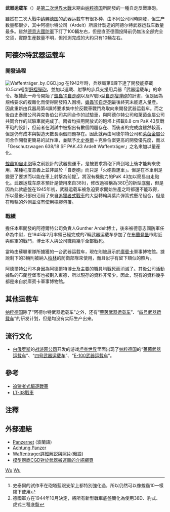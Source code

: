 {{noteTA
|G1=Military
|1=zh-cn:武器运载车; zh-sg:武器运载车; zh-hk:武器運載車; zh-mo:武器運載車; zh-tw:武器搬運車;
|2=zh-cn:毫米; zh-sg:毫米; zh-hk:毫米; zh-mo:毫米; zh-tw:公釐;
|3=zh-cn:米; zh-sg:米; zh-hk:米; zh-mo:米; zh-tw:公尺;
|4=zh-cn:克虏伯;zh-tw:克魯伯;
|5=zh-cn:斯太尔;zh-tw:史泰爾;
|6=zh-cn:迈巴赫;zh-tw:梅巴赫;
|7=zh-cn:自行;zh-tw:自走;
|8=zh-cn:火炮运载车;zh-tw:火砲搬運車;
}}
{{Infobox weapon
|is_vehicle=yes
|圖片=[[File:Немецкая_САУ_Waffentragen.JPG|300px]]
|照片說明=[[库宾卡坦克博物馆|庫賓卡軍事博物館]]展示的阿德尔特武器运载车。
|名稱=阿德尔特武器搬運車 [[File:Flag_of_German_Reich_(1935–1945).svg|30px]] <br /><small>{{lang|de|Waffenträger}}</small>
|產地={{flag|Nazi Germany}}
|設計=阿德尔特、[[萊茵金屬|萊茵金屬]]等
|生產=阿德尔特、[[萊茵金屬|萊茵金屬]]等
|乘員=4人(駕駛、砲手、裝填手x2)
|長度=不詳
|闊度=不詳
|高度=不詳
|重量=11.2噸
|裝甲=10-20mm
|主要=8.8 cm [[PaK_43|PaK 43反戰車炮]]<br>砲彈立即可用彈6發，車内搭載24發
|次要=無 
|引擎=[[梅巴赫|梅巴赫]]製
|引擎馬力=100匹馬力
|懸掛=葉片彈簧
|平地時速=25公里
|馬力/重量=8.9匹/噸
|行動=不詳
}}
'''武器运载车'''（{{lang-de|Waffenträger}}）是[[第二次世界大戰|第二次世界大戰]]末期由[[纳粹德国|纳粹德国]]所開發的一種自走反戰車砲。

雖然在二次大戰中[[纳粹德国|纳粹德国]]的武器运载车有很多种，由不同公司同時開發，但生产数量都很少，其中阿德尔特公司（Ardelt）所設計製造的阿德尔特武器运载车{{lang|de|Geschützwagen 638/18 SF PAK.43 Ardelt Waffenträger}}数量最多。雖然[[德意志國防軍|德意志國防軍]]下訂了100輛左右，但是直至德國投降前仍無法全部完全交貨，實際生産数量不明，但推測完成的大約只有10輛左右。

==阿德尔特武器运载车==
=== 開發過程 ===
[[File:Waffenträger_by_CGD.jpg|thumb]]
在1942年時，兵器局第6課下達了開發能搭載10.5cm輕型[[野榴彈砲|野榴彈砲]]，並加以運載、射擊的歩兵支援用兵器「武器运载车」的命令。根據此一命令開始了[[蝗蟲10自走砲|蝗蟲10自走砲]]以及IV號b型[[自走榴弾砲|自走榴弾砲]]的計畫，但是因為規格要求的複雜化而使得開發陷入困境，[[蝗蟲10自走砲|蝗蟲10自走砲]]最後終究未能進入量產。因此重新由兵器局第4課將要求集中於反戰車戰鬥為取向來開發武器运载车。而之後由史泰爾公司與克魯伯公司共同合作的試驗車，與阿德尔特公司和萊茵金屬公司共同合作的試驗車就完成了。兩者均採用開放式的砲塔上搭載8.8 cm PaK 43反戰車砲的設計，但前者在測試中被指出有數個問題存在、而後者的完成度雖然較高，但是仍有成本與製造天數長兩個問題存在。因此就再由阿德尔特公司和[[萊茵金屬|萊茵金屬]]公司合作開發更簡易的試作車，並賦予比[[史泰爾|史泰爾]]＋克魯伯案更高的開發優先度，而以「Geschutzwagen 638/18 SF PAK.43 Ardelt Waffenträger」之名來加以量産化。

[[蝗蟲10自走砲|蝗蟲10自走砲]]等之前設計的武器搬運車，是被要求將砲下降到地上後才能夠來使用，某種程度意義上並非屬於「自走砲」而只是「火砲搬運車」。但是在本車則是變更了要求而以能在車上射撃為前提<ref>史泰爾的試作車在砲塔藍跟支架上都特別強化過，所以仍然可以像蝗蟲10一樣降下使用</ref>，將沒有機動力的PaK 43加以簡易自走砲化。武器运载车原本預計是使用來自38(t)，修改過被稱為38D<ref>德國軍方在1944年10月決定，將所有新型戰車底盤簡化為使用38D、豹式、虎式三種底盤</ref>的新型底盤，但是因為此款底盤在1945年初，武器运载车被急迫要求開始生產之時都還不能取得，所以最後只部份沿用了來自[[追獵者式戰車|追獵者式戰車]]的大型轉輪與葉片彈簧式懸吊組合，但是在轉輪的外側並沒有使用橡膠包覆。

=== 戰績 ===
擔任本車開發的阿德爾特公司負責人Gunther Ardelt博士，後來被德意志國防軍任命為中尉，在1945年2月率領已經完成的7輛武器运载车參加了在[[布蘭登堡|布蘭登堡]]市附近與蘇軍的戰鬥，博士本人與公司職員幾乎全部戰死。

當時由蘇聯軍隊所擄獲的一台武器运载车，現在則被展示於[[庫賓卡|庫賓卡]]軍事博物館。據說剩下的3輛則被納入[[柏林|柏林]]的防衛部隊來使用，而且似乎有留下類似的照片。

阿德爾特公司本身因為阿德爾特博士及主要的職員均戰死而消滅了。其後公司活動據點的布蘭登堡市也被劃入東德，所以現存的資料非常少。因此，現有的資料幾乎都是來自於庫賓卡軍事博物館。

==其他运载车==
[[纳粹德国|纳粹德国]]除了“阿德尔特武器运载车”之外，还有“[[莱茵武器运载车|莱茵武器运载车]]”、“[[四号武器运载车|四号武器运载车]]”的研发计划，但是均没有实际生产出来。

==流行文化==
*[[白俄罗斯|白俄罗斯]]的[[战游网|战游网公司]]开发的游戏[[坦克世界|坦克世界]]里面出现了[[纳粹德国|纳粹德国]]的“[[莱茵武器运载车|莱茵武器运载车]]”、“[[四号武器运载车|四号武器运载车]]”、“[[E-100武器运载车|E-100武器运载车]]”。

== 參考 ==
*[[追獵者式驅逐戰車|追獵者式驅逐戰車]]
*[[LT-38戰車|LT-38戰車]]

== 注釋 ==
{{reflist}}

== 外部連結 ==
*[http://www.panzernet.net/panzernet/stranky/stihace/ostatnilovci.php Panzernet] {{Wayback|url=http://www.panzernet.net/panzernet/stranky/stihace/ostatnilovci.php |date=20180614150645 }}(波蘭語)
*[http://www.achtungpanzer.com/entwicklung-series-standard-series.htm Achtung Panzer] {{Wayback|url=http://www.achtungpanzer.com/entwicklung-series-standard-series.htm |date=20180405015618 }}
*[https://web.archive.org/web/20110127102700/http://www.ostpanzer.boom.ru/Waffentrager.html Waffentrager詳細解説與照片](俄語)
*[http://www.combatgroupdynamix.com/Diorama/WargameSeries/Armour/waffentrager/WargameArmourHistoryWaffentrager.html 模型廠商CGD對於武器搬運車的介紹網頁] {{Wayback|url=http://www.combatgroupdynamix.com/Diorama/WargameSeries/Armour/waffentrager/WargameArmourHistoryWaffentrager.html |date=20210128045040 }}
{{二次大戰德軍AFVs}}
[[Category:自走砲|Wu]]
[[Category:二戰德國裝甲戰鬥車輛|Wu]]